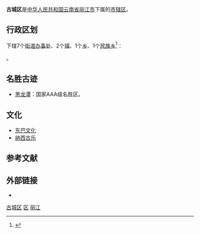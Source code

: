 {{Infobox China County
| county = 古城区
| usedname = 
| nameorigin = 
| Photo = 
| Photoname = 
| map = Location of Gucheng within Yunnan (China).png
| map_caption = 古城区在云南省的位置
| Pinyin =  Gǔhéng Qū
| Belong = [[云南省|云南省]][[丽江市|丽江市]]
| Types = [[市辖区|市辖区]]
| admincode = 530702
| founded = 2003年4月1日
| seat = [[大研街道|大研街道]]
| officerTitle = 
| officer = 
| officerTitle2 = 
| officer2 = 
| division = 9
| town = 
| township = 4
| subdistrict = 5
| dialect = 
| post code = 674100
| phone code = 888
| coordinate = 
| area = 1127
| area land = 
| area water = 
| census yr = 2003
| pop = 14万人
| density =  
| GDP = 
| GDP_as_of = 
| GDPPC = 
| carlicense = 云P
| web = http://www.ljgucheng.gov.cn/
| web_title = 古城区政府网
}}
'''古城区'''是[[中华人民共和国|中华人民共和国]][[云南省|云南省]][[丽江市|丽江市]]下属的[[市辖区|市辖区]]。

== 行政区划 ==
{{PAGENAMEBASE}}下辖7个[[街道办事处|街道办事处]]、2个[[行政建制镇|镇]]、1个[[乡_(中华人民共和国)|乡]]、1个[[民族乡|民族乡]]<ref>{{PRC admin/ref sgc|53/07/02}}</ref>：

{{PRC admin/children|53/07/02}}。

==名胜古迹==
* [[丽江古城|黑龙潭]]：国家AAA级名胜区。

==文化==
* [[东巴文化|东巴文化]]
* [[纳西古乐|纳西古乐]]

== 参考文献 ==
{{reflist}}

== 外部链接 ==
* {{Official website|http://www.ljgucheng.gov.cn/|name=丽江市古城区人民政府}}

{{古城区行政区划}}
{{丽江市行政区划}}
{{云南行政区划}}

[[Category:古城区|]]
[[Category:丽江区县|区]]
[[Category:云南市辖区|丽江]]